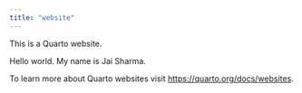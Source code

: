```yaml
---
title: "website"
---
```


This is a Quarto website.

Hello world. My name is Jai Sharma.

To learn more about Quarto websites visit <https://quarto.org/docs/websites>.
